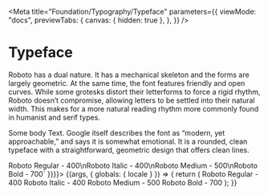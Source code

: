 


<Meta
  title="Foundation/Typography/Typeface"
  parameters={{
    viewMode: "docs",
    previewTabs: {
      canvas: { hidden: true },
    },
  }}
/>

# Typeface

Roboto has a dual nature. It has a mechanical skeleton and the forms are largely geometric. At the same time, the font features friendly and open curves. While some grotesks distort their letterforms to force a rigid rhythm, Roboto doesn’t compromise, allowing letters to be settled into their natural width. This makes for a more natural reading rhythm more commonly found in humanist and serif types.

Some body Text. Google itself describes the font as “modern, yet approachable,” and says it is somewhat emotional. It is a rounded, clean typeface with a straightforward, geometric design that offers clean lines. 

<Canvas>
  <Story name="Roboto"
      parameters={{ docs: { source: { code:
      `<Text variant='body' level='1'>Roboto Regular - 400</Text>\n<Text variant='body' level='1' italic>Roboto Italic - 400</Text>\n<Text variant='body' level='1' fontWeight='500'>Roboto Medium - 500</Text>\n<Text variant='body' level='1' fontWeight='700'>Roboto Bold - 700</Text>`
    }}}}>
    {(args, { globals: { locale } }) => {
      return (
        <VStack>
        <Text variant='body' level='1'>
          Roboto Regular - 400
        </Text>
        <Text variant='body' level='1' italic>
          Roboto Italic - 400
        </Text>
        <Text variant='body' level='1' fontWeight='500'>
          Roboto Medium - 500
        </Text>
        <Text variant='body' level='1' fontWeight='700'>
          Roboto Bold - 700
        </Text>
        </VStack>
      );
    }}
  </Story>
</Canvas>
